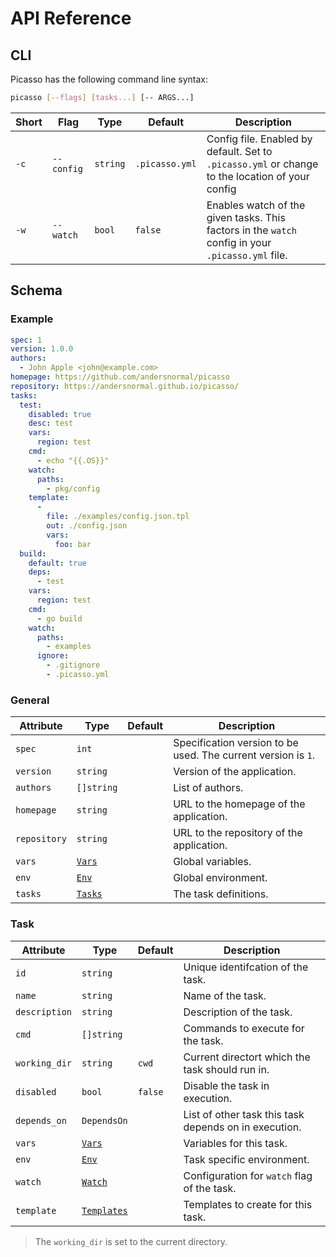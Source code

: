 # API Reference

## CLI

Picasso has the following command line syntax:

```bash
picasso [--flags] [tasks...] [-- ARGS...]
```

| Short | Flag | Type | Default | Description |
| - | - | - | - | - |
| `-c` | `--config` | `string` | `.picasso.yml` | Config file. Enabled by default. Set to `.picasso.yml` or change to the location of your config |
| `-w` | `--watch` | `bool` | `false` | Enables watch of the given tasks. This factors in the `watch` config in your `.picasso.yml` file. |

## Schema

### Example

```yaml
spec: 1
version: 1.0.0
authors:
  - John Apple <john@example.com>
homepage: https://github.com/andersnormal/picasso
repository: https://andersnormal.github.io/picasso/
tasks:
  test:
    disabled: true
    desc: test
    vars:
      region: test
    cmd:
      - echo "{{.OS}}"
    watch:
      paths:
        - pkg/config
    template:
      - 
        file: ./examples/config.json.tpl
        out: ./config.json
        vars:
          foo: bar
  build:
    default: true
    deps:
      - test
    vars:
      region: test
    cmd:
      - go build
    watch:
      paths:
        - examples
      ignore:
        - .gitignore
        - .picasso.yml
```

### General

| Attribute | Type | Default | Description |
| - | - | - | - |
| `spec` | `int` | | Specification version to be used. The current version is `1`. |
| `version` | `string` | | Version of the application. |
| `authors` | `[]string` | | List of authors. |
| `homepage` | `string` | | URL to the homepage of the application. |
| `repository` | `string` | | URL to the repository of the application. |
| `vars` | [`Vars`](#variable) | | Global variables. |
| `env` | [`Env`](#variable) | | Global environment. |
| `tasks` | [`Tasks`](#task) | | The task definitions. |

### Task

| Attribute | Type | Default | Description |
| - | - | - | - |
| `id` | `string` | | Unique identifcation of the task. |
| `name` | `string` | | Name of the task. |
| `description` | `string` | | Description of the task. |
| `cmd` | `[]string` | | Commands to execute for the task. |
| `working_dir` | `string` | `cwd` | Current directort which the task should run in. |
| `disabled` | `bool` | `false` | Disable the task in execution. |
| `depends_on` | `DependsOn` | | List of other task this task depends on in execution. |
| `vars` | [`Vars`](#variable) | | Variables for this task. |
| `env` | [`Env`](#variable) | | Task specific environment. |
| `watch` | [`Watch`](#watch) | | Configuration for `watch` flag of the task. |
| `template` | [`Templates`](#template) | | Templates to create for this task. |

> The `working_dir` is set to the current directory.